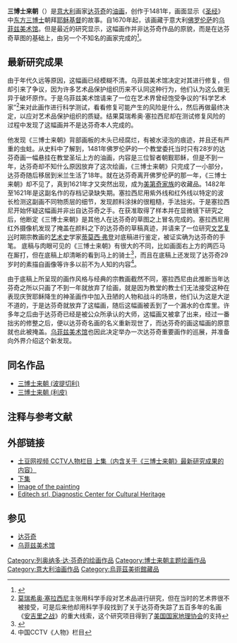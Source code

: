 {{Painting
|image_file=Leonardo_da_Vinci_-_Adorazione_dei_Magi_-_Google_Art_Project.jpg
|title=三博士来朝（达芬奇）
|artist=[[达芬奇|达芬奇]]
|year=1481年
|type=[[油画|油画]]
|height=246
|width=243
|height_inch=97
|width_inch=96
|museum=[[乌菲兹美术馆|乌菲兹美术馆]]
|city=[[佛罗伦萨|佛罗伦萨]]
}}
'''三博士来朝'''（{{lang-it|Adorazione dei Magi}}）是[[意大利|意大利]]画家[[达芬奇|达芬奇]]的[[油画|油画]]，创作于1481年，画面显示《[[圣经|圣经]]》中[[东方三博士|东方三博士]]朝拜[[耶稣|耶稣]][[基督|基督]]的故事。自1670年起，该画藏于意大利[[佛罗伦萨|佛罗伦萨]]的[[乌菲兹美术馆|乌菲兹美术馆]]。但是最近的研究显示，这幅画作并非达芬奇作品的原貌，而是在达芬奇草图的基础上，由另一个不知名的画家完成的<ref>{{Cite web |url=http://www.google.cn/search?hl=zh-CN&newwindow=1&q=%E4%B8%89%E5%8D%9A%E5%A3%AB%E6%9D%A5%E6%9C%9D+%E8%BE%BE%E8%8A%AC%E5%A5%87&meta=&aq=f&oq= |title=(Google关于此新闻的搜索) |accessdate=2009-01-13 |archive-date=2013-06-04 |archive-url=https://web.archive.org/web/20130604044534/http://www.google.cn/search?hl=zh-CN&newwindow=1&q=%E4%B8%89%E5%8D%9A%E5%A3%AB%E6%9D%A5%E6%9C%9D+%E8%BE%BE%E8%8A%AC%E5%A5%87&meta=&aq=f&oq= |dead-url=no }}</ref>。

== 最新研究成果 ==
由于年代久远等原因，这幅画已经模糊不清。乌菲兹美术馆决定对其进行修复，但却引来了争议，因为许多艺术品保护组织历来不认同这种行为，他们认为这么做无异于破坏原作。于是乌菲兹美术馆请来了一位在艺术界曾经饱受争议的“科学艺术家”{{link-en|毛里齐奥·塞拉奇尼|Maurizio Seracini}}<ref>[[莫瑞希奥·塞拉西尼|莫瑞希奥·塞拉西尼]]主张用科学手段对艺术品进行研究，但在当时的艺术界很不被接受，可是后来他却用科学手段找到了关于达芬奇失踪了五百多年的名画《[[安吉里之战|安吉里之战]]》的重大线索，这个研究项目得到了[[美国国家地理协会|美国国家地理协会]]的支持</ref>来对此画作进行科学测试，看看修复可能产生的风险是什么，然后再做最终决定，以应对艺术品保护组织的质疑。结果莫瑞希奥·塞拉西尼却在测试修复风险的过程中发现了这幅画并不是达芬奇本人完成的。

他发现《三博士来朝》背部画板的木头已经腐烂，有被水浸泡的痕迹，并且还有严重的虫蛀。从史料中了解到，1481年佛罗伦萨的一个教堂委托当时只有28岁的达芬奇画一幅悬挂在教堂圣坛上方的油画，内容是三位智者朝觐耶稣，但是不到一年，达芬奇却不知什么原因放弃了这次绘画，《三博士来朝》只完成了一小部分，达芬奇随后移居到米兰生活了18年。就在达芬奇离开佛罗伦萨的那一年，《三博士来朝》却不见了，真到1621年才又突然出现，成为[[美第奇家族|美第奇家族]]的收藏品。1482年至1621年是这副名作的存档记录缺失期。塞拉西尼用紫外线和红外线以特定的波长检测这副画不同物质层的细节，发现颜料涂抹的很粗糙，手法拙劣。于是塞拉西尼开始怀疑这幅画并非出自达芬奇之手。在获准取得了样本并在显微镜下研究之后，他断定《三博士来朝》是其他人在达芬奇的草图之上冒名完成的。塞拉西尼用红外摄像机发现了掩盖在颜料之下的达芬奇的草稿真迹，并请来了一位研究[[文艺复兴|文艺复兴]]时期宗教画的[[艺术史|艺术史]]学家[[蒂莫西·弗登|蒂莫西·弗登]]对底稿进行鉴定，被证实确为达芬奇的手笔。 底稿与肉眼可见的《三博士来朝》有很大的不同，比如画面右上方的两匹马在厮打，但在底稿上却清晰的看到马上的骑士<ref>{{cite web |url=http://www.artist.org.cn/Article/1/200705/78772.html |title=存档副本 |accessdate=2009-01-13 |deadurl=yes |archiveurl=https://archive.is/20120724061539/http://www.artist.org.cn/Article/1/200705/78772.html |archivedate=2012-07-24 }}</ref>，而且在底稿上还发现了达芬奇29岁时的素描自画像等许多以前不为人知的内容<ref>中国CCTV《人物》栏目</ref>。

由于底稿上所呈现的画作风格与经典的宗教画截然不同，塞拉西尼由此推断当年达芬奇之所以只画了不到一年就放弃了绘画，就是因为教堂的教士们无法接受这种在表现庆贺耶稣降生的神圣画作中加入丑陋的人物和战斗的场景，他们认为这是大逆不道的，于是达芬奇就放弃了这幅画，随后这幅画被丢到了一个漏水的仓库里。许多年之后由于达芬奇已经是被公众所承认的大师，这幅画又被拿了出来，经过一番拙劣的修整之后，便以达芬奇名画的名义重新现世了，而达芬奇的画这幅画的原意就也此被掩盖。[[乌菲兹美术馆|乌菲兹美术馆]]也因此决定举办一次达芬奇重要画作的巡展，并准备向外界介绍这个新发现。

== 同名作品 ==
*[[三博士来朝_(波提切利)|三博士来朝 (波提切利)]]
*[[三博士来朝_(利皮)|三博士来朝 (利皮)]]

== 注释与参考文献 ==
<references/>

== 外部链接 ==
*[http://www.tudou.com/programs/view/3xQRjIKHuyk/ 土豆网视频 CCTV人物栏目 上集（内含关于《三博士来朝》最新研究成果的内容）]
*[http://www.tudou.com/programs/view/8aKZwmv1lNI/ 下集]
*[http://ibiblio.org/wm/paint/auth/vinci/magi.jpg Image of the painting]{{Wayback|url=http://ibiblio.org/wm/paint/auth/vinci/magi.jpg |date=20070607063729 }}
*[http://www.editech.com Editech srl, Diagnostic Center for Cultural Heritage]{{Wayback|url=http://www.editech.com/ |date=20200203062707 }}

== 参见 ==
*[[达芬奇|达芬奇]]
*[[乌菲兹美术馆|乌菲兹美术馆]]
{{列奧納多·達·芬奇}}

{{Authority control}}
[[Category:列奥纳多·达·芬奇的绘画作品|Category:列奥纳多·达·芬奇的绘画作品]]
[[Category:博士来朝主题绘画作品|Category:博士来朝主题绘画作品]]
[[Category:意大利油画作品|Category:意大利油画作品]]
[[Category:烏菲茲美術館藏品|Category:烏菲茲美術館藏品]]